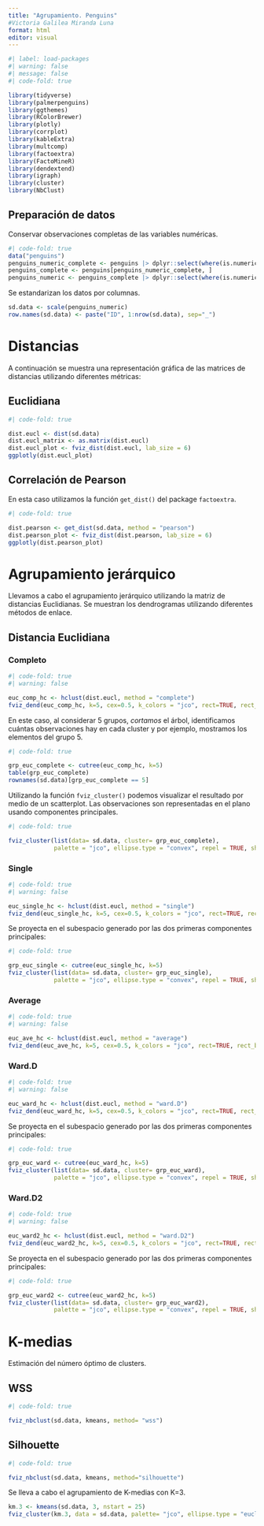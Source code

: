 ---
title: "Agrupamiento. Penguins"
#Victoria Galilea Miranda Luna
format: html
editor: visual
---

```{r}
#| label: load-packages
#| warning: false
#| message: false
#| code-fold: true

library(tidyverse)
library(palmerpenguins)
library(ggthemes)
library(RColorBrewer)
library(plotly)
library(corrplot)
library(kableExtra)
library(multcomp)
library(factoextra)
library(FactoMineR)
library(dendextend)
library(igraph)
library(cluster)
library(NbClust)
```

## Preparación de datos

Conservar observaciones completas de las variables numéricas.

```{r}
#| code-fold: true
data("penguins")
penguins_numeric_complete <- penguins |> dplyr::select(where(is.numeric), -year) |> complete.cases()
penguins_complete <- penguins[penguins_numeric_complete, ]
penguins_numeric <- penguins_complete |> dplyr::select(where(is.numeric), -year)

```

Se estandarizan los datos por columnas.

```{r}
sd.data <- scale(penguins_numeric)
row.names(sd.data) <- paste("ID", 1:nrow(sd.data), sep="_")
```

# Distancias

A continuación se muestra una representación gráfica de las matrices de distancias utilizando diferentes métricas:

::: panel-tabset
## Euclidiana

```{r}
#| code-fold: true

dist.eucl <- dist(sd.data)
dist.eucl_matrix <- as.matrix(dist.eucl)
dist.eucl_plot <- fviz_dist(dist.eucl, lab_size = 6)
ggplotly(dist.eucl_plot)

```

## Correlación de Pearson

En esta caso utilizamos la función `get_dist()` del package `factoextra`.

```{r}
#| code-fold: true

dist.pearson <- get_dist(sd.data, method = "pearson")
dist.pearson_plot <- fviz_dist(dist.pearson, lab_size = 6)
ggplotly(dist.pearson_plot)
```
:::

# Agrupamiento jerárquico

Llevamos a cabo el agrupamiento jerárquico utilizando la matriz de distancias Euclidianas. Se muestran los dendrogramas utilizando diferentes métodos de enlace.

## Distancia Euclidiana

::: panel-tabset
### Completo

```{r}
#| code-fold: true
#| warning: false

euc_comp_hc <- hclust(dist.eucl, method = "complete")
fviz_dend(euc_comp_hc, k=5, cex=0.5, k_colors = "jco", rect=TRUE, rect_border= "jco", rect_fill = TRUE, labels_track_height=1)

```

En este caso, al considerar 5 grupos, *cortamos* el árbol, identificamos cuántas observaciones hay en cada cluster y por ejemplo, mostramos los elementos del grupo 5.

```{r}
#| code-fold: true

grp_euc_complete <- cutree(euc_comp_hc, k=5)
table(grp_euc_complete)
rownames(sd.data)[grp_euc_complete == 5]
```

Utilizando la función `fviz_cluster()` podemos visualizar el resultado por medio de un scatterplot. Las observaciones son representadas en el plano usando componentes principales.

```{r}
#| code-fold: true

fviz_cluster(list(data= sd.data, cluster= grp_euc_complete),
             palette = "jco", ellipse.type = "convex", repel = TRUE, show.clust.cent = FALSE, ggtheme = theme_bw())
```

### Single

```{r}
#| code-fold: true
#| warning: false

euc_single_hc <- hclust(dist.eucl, method = "single")
fviz_dend(euc_single_hc, k=5, cex=0.5, k_colors = "jco", rect=TRUE, rect_border= "jco", rect_fill = TRUE, labels_track_height=0.1)
```

Se proyecta en el subespacio generado por las dos primeras componentes principales:

```{r}
#| code-fold: true

grp_euc_single <- cutree(euc_single_hc, k=5)
fviz_cluster(list(data= sd.data, cluster= grp_euc_single),
             palette = "jco", ellipse.type = "convex", repel = TRUE, show.clust.cent = FALSE, ggtheme = theme_bw())
```

### Average

```{r}
#| code-fold: true
#| warning: false

euc_ave_hc <- hclust(dist.eucl, method = "average")
fviz_dend(euc_ave_hc, k=5, cex=0.5, k_colors = "jco", rect=TRUE, rect_border= "jco", rect_fill = TRUE, labels_track_height=0.25)
```

### Ward.D

```{r}
#| code-fold: true
#| warning: false

euc_ward_hc <- hclust(dist.eucl, method = "ward.D")
fviz_dend(euc_ward_hc, k=5, cex=0.5, k_colors = "jco", rect=TRUE, rect_border= "jco", rect_fill = TRUE, labels_track_height=0.25)
```

Se proyecta en el subespacio generado por las dos primeras componentes principales:

```{r}
#| code-fold: true

grp_euc_ward <- cutree(euc_ward_hc, k=5)
fviz_cluster(list(data= sd.data, cluster= grp_euc_ward),
             palette = "jco", ellipse.type = "convex", repel = TRUE, show.clust.cent = FALSE, ggtheme = theme_bw())
```

### Ward.D2

```{r}
#| code-fold: true
#| warning: false

euc_ward2_hc <- hclust(dist.eucl, method = "ward.D2")
fviz_dend(euc_ward2_hc, k=5, cex=0.5, k_colors = "jco", rect=TRUE, rect_border= "jco", rect_fill = TRUE, labels_track_height=0.25)
```

Se proyecta en el subespacio generado por las dos primeras componentes principales:

```{r}
#| code-fold: true

grp_euc_ward2 <- cutree(euc_ward2_hc, k=5)
fviz_cluster(list(data= sd.data, cluster= grp_euc_ward2),
             palette = "jco", ellipse.type = "convex", repel = TRUE, show.clust.cent = FALSE, ggtheme = theme_bw())
```
:::

# K-medias

Estimación del número óptimo de clusters.

::: panel-tabset
## WSS

```{r}
#| code-fold: true

fviz_nbclust(sd.data, kmeans, method= "wss")

```

## Silhouette

```{r}
#| code-fold: true

fviz_nbclust(sd.data, kmeans, method="silhouette")

```
:::

Se lleva a cabo el agrupamiento de K-medias con K=3.

```{r}
km.3 <- kmeans(sd.data, 3, nstart = 25)
fviz_cluster(km.3, data = sd.data, palette= "jco", ellipse.type = "euclid", star.plot=TRUE, ggtheme=theme_bw())


```
